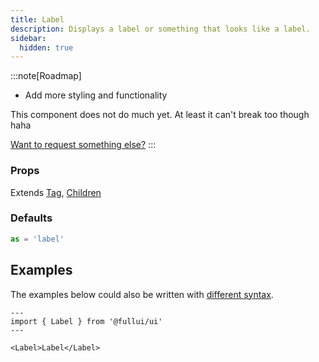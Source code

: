 ```yaml
---
title: Label
description: Displays a label or something that looks like a label.
sidebar:
  hidden: true
---
```


:::note[Roadmap]
- Add more styling and functionality

This component does not do much yet. At least it can't break too though haha

[Want to request something else?](https://github.com/fullui/ui/issues/new)
:::

### Props
Extends [Tag](/foundation/tag), [Children](/foundation/children)

### Defaults
```ts
as = 'label'
```

## Examples
The examples below could also be written with [different syntax](/overview/components).

```astro live
---
import { Label } from '@fullui/ui'
---

<Label>Label</Label>
```